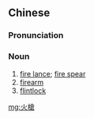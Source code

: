 {{also|火枪}}
==Chinese==
{{zh-forms|s=火枪}}

===Pronunciation===
{{zh-pron
|m=huǒqiāng
|cat=n
}}

===Noun===
{{zh-noun}}

# [[fire lance]]; [[fire spear]]
# [[firearm]]
# [[flintlock]]

{{zh-cat|Weapons}}

[[mg:火槍]]